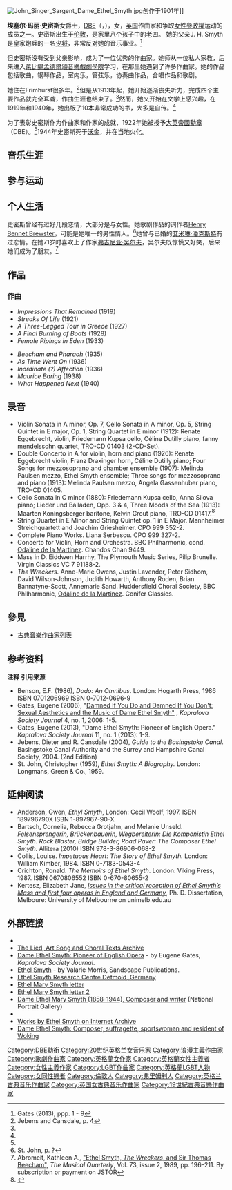 {{Otheruses|other=名为埃塞尔·史密斯的其他人物|埃塞尔·史密斯}}
{{Expand|time=2013-03-31T08:15:16+00:00 }}
{{Infobox classical
| 中文名 = 埃塞尔·史密斯
| 画像 = Ethel Smyth.jpg
| 附注 =      
| 原文名 = Ethel Mary Smyth
| 国别 = {{GBR}}
| 出生日期 = {{birth date|mf=y|1858|4|23}}
| 出生地 = {{GBR}}[[伦敦|伦敦]]
| 逝世日期 = {{death date and age|mf=y|1944|5|8|1858|4|23}}
| 逝世地 = {{GBR}}[[沃金|沃金]]
| 所属时期 = 
| 所属乐派 =  浪漫主义
| 擅长作品类型 = 
| 代表作 = 
| 师从 = [[海因里希·冯·赫尔佐根伯格|海因里希·冯·赫尔佐根伯格]]
| 学生 = 
| 官方网站 = 
}}
[[Image:John_Singer_Sargent_Dame_Ethel_Smyth.jpg|thumb]]创作于1901年]]

{{Portal|女权主义}}
'''埃塞尔·玛丽·史密斯'''女爵士，[[大英帝國勳章|DBE]]（{{lang-en|Dame Ethel Mary Smyth}}，{{bd|1858年|4月23日|1944年|5月8日|catIdx=S}}），女，[[英国|英国]]作曲家和争取[[女性參政權|女性參政權]]运动的成员之一。史密斯出生于[[伦敦|伦敦]]，是家里八个孩子中的老四。 她的父亲J. H. Smyth是皇家炮兵的一名[[少将|少将]]，非常反对她的音乐事业。<ref name="Gates13">Gates (2013), ppp. 1 - 9</ref> 

但史密斯没有受到父亲影响，成为了一位优秀的作曲家。她师从一位私人家教，后来进入[[萊比錫孟德爾頌音樂戲劇學院|萊比錫孟德爾頌音樂戲劇學院]]学习，在那里她遇到了许多作曲家。她的作品包括歌曲，钢琴作品，室内乐，管弦乐，协奏曲作品，合唱作品和歌剧。

她住在Frimhurst很多年。<ref>Jebens and Cansdale, p. 4</ref>但是从1913年起，她开始逐渐丧失听力，完成四个主要作品就完全耳聋，作曲生涯也结束了。<ref name="Gates13"/>然而，她又开始在文学上感兴趣，在1919年和1940年，她出版了10本非常成功的书，大多是自传。<ref name="Gates13"/> 

为了表彰史密斯作为作曲家和作家的成就，1922年她被授予[[大英帝國勳章|大英帝國勳章]]（DBE）。<ref name="Gates13"/>1944年史密斯死于[[沃金|沃金]]，并在当地火化。

==音乐生涯==

==参与运动==

==个人生活==
史密斯曾经有过好几段恋情，大部分是与女性。她歌剧作品的词作者[[Henry_Bennet_Brewster|Henry Bennet Brewster]]，可能是她唯一的男性情人。<ref>St. John, p. ?</ref>她曾与已婚的[[艾米琳·潘克斯特|艾米琳·潘克斯特]]有过恋情。在她71岁时喜欢上了作家[[弗吉尼亚·吴尔夫|弗吉尼亚·吴尔夫]]，吴尔夫既惊慌又好笑，后来她们成为了朋友。<ref name="abromeit">Abromeit, Kathleen A., [http://www.jstor.org/discover/10.2307/742066?uid=3739816&uid=2&uid=4&uid=3739256&sid=21101880497627  "Ethel Smyth, ''The Wreckers'', and Sir Thomas Beecham"], ''The Musical Quarterly'', Vol. 73, issue 2, 1989, pp. 196–211. By subscription or payment on JSTOR</ref>

==作品==
===作曲===
{{col-begin}}
{{col-break}}
*''Impressions That Remained'' (1919)
*''Streaks Of Life'' (1921)
*''A Three-Legged Tour in Greece'' (1927) 
*''A Final Burning of Boats'' (1928)
*''Female Pipings in Eden'' (1933)
{{col-break}}
*''Beecham and Pharaoh'' (1935)
*''As Time Went On'' (1936)
*''Inordinate (?) Affection'' (1936)
*''Maurice Baring'' (1938) 
*''What Happened Next'' (1940)
{{col-end}}

==录音==
* Violin Sonata in A minor, Op. 7, Cello Sonata in A minor, Op. 5, String Quintet in E major, Op. 1, String Quartet in E minor (1912): Renate Eggebrecht, violin, Friedemann Kupsa cello, Céline Dutilly piano, fanny mendelssohn quartet, TRO-CD 01403 (2-CD-Set).
* Double Concerto in A for violin, horn and piano (1926): Renate Eggebrecht violin, Franz Draxinger horn, Céline Dutilly piano; Four Songs for mezzosoprano and chamber ensemble (1907): Melinda Paulsen mezzo, Ethel Smyth ensemble; Three songs for mezzosoprano and piano (1913): Melinda Paulsen mezzo, Angela Gassenhuber piano, TRO-CD 01405.
* Cello Sonata in C minor (1880): Friedemann Kupsa cello, Anna Silova piano; Lieder und Balladen, Opp. 3 & 4, Three Moods of the Sea (1913): Maarten Koningsberger baritone, Kelvin Grout piano, TRO-CD 01417.<ref>{{Cite web |url=http://www.troubadisc.de/templates/tyBA_standard.php?topic=homepage&newLanguage=en |title=Troubadisc website |access-date=2013-03-31 |archive-url=https://web.archive.org/web/20161228033925/http://www.troubadisc.de/templates/tyBA_standard.php?topic=homepage&newLanguage=en |archive-date=2016-12-28 |dead-url=yes }}</ref>
* String Quartet in E Minor and String Quintet op. 1 in E Major. Mannheimer Streichquartett and Joachim Griesheimer. CPO 999 352-2.
* Complete Piano Works. Liana Serbescu. CPO 999 327-2.
* Concerto for Violin, Horn and Orchestra. BBC Philharmonic, cond. [[Odaline_de_la_Martinez|Odaline de la Martinez]]. Chandos Chan 9449.
* Mass in D. Eiddwen Harrhy, The Plymouth Music Series, Pilip Brunelle. Virgin Classics VC 7 91188-2.
* ''The Wreckers.'' Anne-Marie Owens, Justin Lavender, Peter Sidhom, David Wilson-Johnson, Judith Howarth, Anthony Roden, Brian Bannatyne-Scott, Annemarie Sand. Huddersfield Choral Society, BBC Philharmonic, [[Odaline_de_la_Martinez|Odaline de la Martinez]]. Conifer Classics.

==參見==
* [[古典音樂作曲家列表|古典音樂作曲家列表]]

==参考资料==
'''注释'''
{{reflist}}
'''引用来源'''
*Benson, E.F. (1986), ''Dodo: An Omnibus''. London: Hogarth Press, 1986  ISBN 0701206969 ISBN 0-7012-0696-9
*Gates, Eugene (2006), "[http://www.kapralova.org/journal6.pdf Damned If You Do and Damned If You Don't: Sexual Aesthetics and the Music of Dame Ethel Smyth"] {{Wayback|url=http://www.kapralova.org/journal6.pdf |date=20200723070727 }}, ''Kapralova Society Journal'' 4, no. 1, 2006: 1-5.
*Gates, Eugene (2013), "Dame Ethel Smyth: Pioneer of English Opera." ''Kapralova Society Journal'' 11, no. 1 (2013): 1-9.
*Jebens, Dieter and R. Cansdale (2004), ''Guide to the Basingstoke Canal''. Basingstoke Canal Authority and the Surrey and Hampshire Canal Society, 2004. (2nd Edition)
* St. John, Christopher (1959), ''Ethel Smyth: A Biography.'' London: Longmans, Green & Co., 1959.

==延伸阅读==
*Anderson, Gwen, ''Ethyl Smyth'', London: Cecil Woolf, 1997. ISBN 189796790X  ISBN 1-897967-90-X 
* Bartsch, Cornelia, Rebecca Grotjahn, and Melanie Unseld. ''Felsensprengerin, Brückenbauerin, Wegbereiterin: Die Komponistin Ethel Smyth. Rock Blaster, Bridge Builder, Road Paver: The Composer Ethel Smyth.''  Allitera (2010) ISBN 978-3-86906-068-2
* Collis, Louise. ''Impetuous Heart: The Story of Ethel Smyth.'' London: William Kimber, 1984. ISBN 0-7183-0543-4
* Crichton, Ronald. ''The Memoirs of Ethel Smyth''. London: Viking Press, 1987. ISBN 0670806552 ISBN 0-670-80655-2 
*Kertesz, Elizabeth Jane, [http://dtl.unimelb.edu.au/view/action/singleViewer.do?dvs=1362083053176~607&locale=en_US&VIEWER_URL=/view/action/singleViewer.do?&DELIVERY_RULE_ID=7&search_terms=SYS%20=%20000029971&adjacency=N&application=DIGITOOL-3&frameId=1&usePid1=true&usePid2=true  ''Issues in the critical reception of Ethel Smyth’s Mass and first four operas in England and Germany''], Ph. D. Dissertation, Melboure: University of Melbourne on unimelb.edu.au

==外部链接==
* {{IMSLP|id=Smyth, Ethel|cname=埃塞尔·史密斯}}
* [https://web.archive.org/web/20150417113231/http://www.recmusic.org/lieder/s/smyth.html The Lied, Art Song and Choral Texts Archive]
* [http://www.kapralova.org/journal20.pdf Dame Ethel Smyth: Pioneer of English Opera] {{Wayback|url=http://www.kapralova.org/journal20.pdf |date=20200723070639 }} - by Eugene Gates, ''Kapralova Society Journal''.
* [http://www.sandscapepublications.com/intouch/ethelsmyth.html Ethel Smyth] {{Wayback|url=http://www.sandscapepublications.com/intouch/ethelsmyth.html |date=20200218120919 }} - by Valarie Morris, Sandscape Publications.
* [https://web.archive.org/web/20160304051324/http://muwi-detmold-paderborn.de/en/research/ethel-smyth-research-centre.html#c1860 Ethel Smyth Research Centre Detmold, Germany]
* [http://www.flickr.com/photos/iminerva/2346985899/in/set-72157604177179029 Ethel Mary Smyth letter] {{Wayback|url=http://www.flickr.com/photos/iminerva/2346985899/in/set-72157604177179029 |date=20160413101501 }}
* [http://www.flickr.com/photos/iminerva/2346985935/in/set-72157604177179029 Ethel Mary Smyth letter 2] {{Wayback|url=http://www.flickr.com/photos/iminerva/2346985935/in/set-72157604177179029 |date=20160413101503 }} 
* [http://www.npg.org.uk/live/search/person.asp?LinkID=mp04170 Dame Ethel Mary Smyth (1858-1944), Composer and writer] {{Wayback|url=http://www.npg.org.uk/live/search/person.asp?LinkID=mp04170 |date=20071120103610 }} (National Portrait Gallery)
* {{NRA|P26603}}
* [http://www.archive.org/search.php?query=creator%3A%22Smyth%2C%20Ethel%2C%201858-1944%22 Works by Ethel Smyth on Internet Archive]
* [http://www.exploringsurreyspast.org.uk/themes/people/musicians/dame_ethel_smyth Dame Ethel Smyth: Composer, suffragette, sportswoman and resident of Woking] {{Wayback|url=http://www.exploringsurreyspast.org.uk/themes/people/musicians/dame_ethel_smyth |date=20190508101432 }}

{{Authority control}}
{{DEFAULTSORT:Smyth, Ethel}}
[[Category:DBE勳銜|Category:DBE勳銜]]
[[Category:20世纪英格兰女音乐家|Category:20世纪英格兰女音乐家]]
[[Category:浪漫主義作曲家|Category:浪漫主義作曲家]]
[[Category:歌劇作曲家|Category:歌劇作曲家]]
[[Category:英格蘭女作家|Category:英格蘭女作家]]
[[Category:英格蘭女性主義者|Category:英格蘭女性主義者]]
[[Category:女性主義作家|Category:女性主義作家]]
[[Category:LGBT作曲家|Category:LGBT作曲家]]
[[Category:英格蘭LGBT人物|Category:英格蘭LGBT人物]]
[[Category:女同性戀者|Category:女同性戀者]]
[[Category:倫敦人|Category:倫敦人]]
[[Category:弗里姆利人|Category:弗里姆利人]]
[[Category:英格兰古典音乐作曲家|Category:英格兰古典音乐作曲家]]
[[Category:英国女古典音乐作曲家|Category:英国女古典音乐作曲家]]
[[Category:19世紀古典音樂作曲家|Category:19世紀古典音樂作曲家]]